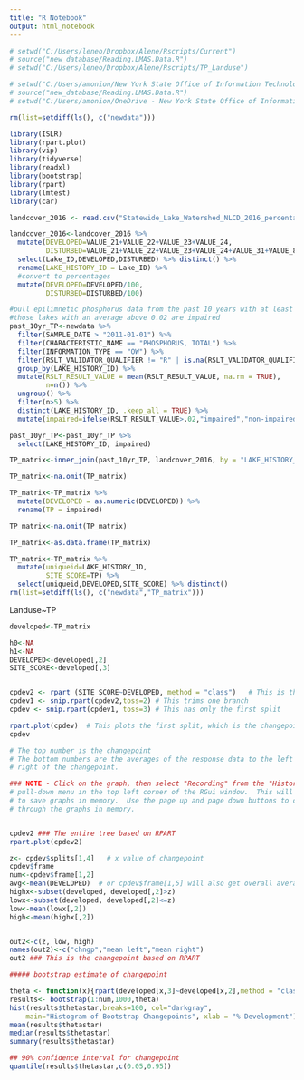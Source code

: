 ```yaml
---
title: "R Notebook"
output: html_notebook
---
```


```r
# setwd("C:/Users/leneo/Dropbox/Alene/Rscripts/Current")
# source("new_database/Reading.LMAS.Data.R")
# setwd("C:/Users/leneo/Dropbox/Alene/Rscripts/TP_Landuse")

# setwd("C:/Users/amonion/New York State Office of Information Technology Services/BWAM - Lakes Database/Current")
# source("new_database/Reading.LMAS.Data.R")
# setwd("C:/Users/amonion/OneDrive - New York State Office of Information Technology Services/Rscripts/TP_Landuse")

rm(list=setdiff(ls(), c("newdata")))

```


```r
library(ISLR)
library(rpart.plot)
library(vip)
library(tidyverse)
library(readxl)
library(bootstrap)
library(rpart)
library(lmtest)
library(car)

landcover_2016 <- read.csv("Statewide_Lake_Watershed_NLCD_2016_percentages_NHD_LakeID.csv")

landcover_2016<-landcover_2016 %>% 
  mutate(DEVELOPED=VALUE_21+VALUE_22+VALUE_23+VALUE_24,
         DISTURBED=VALUE_21+VALUE_22+VALUE_23+VALUE_24+VALUE_31+VALUE_82) %>% 
  select(Lake_ID,DEVELOPED,DISTURBED) %>% distinct() %>% 
  rename(LAKE_HISTORY_ID = Lake_ID) %>% 
  #convert to percentages
  mutate(DEVELOPED=DEVELOPED/100,
         DISTURBED=DISTURBED/100)

#pull epilimnetic phosphorus data from the past 10 years with at least 6 samples and average values
#those lakes with an average above 0.02 are impaired
past_10yr_TP<-newdata %>% 
  filter(SAMPLE_DATE > "2011-01-01") %>% 
  filter(CHARACTERISTIC_NAME == "PHOSPHORUS, TOTAL") %>%
  filter(INFORMATION_TYPE == "OW") %>% 
  filter(RSLT_VALIDATOR_QUALIFIER != "R" | is.na(RSLT_VALIDATOR_QUALIFIER)) %>% 
  group_by(LAKE_HISTORY_ID) %>% 
  mutate(RSLT_RESULT_VALUE = mean(RSLT_RESULT_VALUE, na.rm = TRUE),
         n=n()) %>% 
  ungroup() %>% 
  filter(n>5) %>% 
  distinct(LAKE_HISTORY_ID, .keep_all = TRUE) %>% 
  mutate(impaired=ifelse(RSLT_RESULT_VALUE>.02,"impaired","non-impaired"))

past_10yr_TP<-past_10yr_TP %>% 
  select(LAKE_HISTORY_ID, impaired)

TP_matrix<-inner_join(past_10yr_TP, landcover_2016, by = "LAKE_HISTORY_ID")

TP_matrix<-na.omit(TP_matrix)

TP_matrix<-TP_matrix %>% 
  mutate(DEVELOPED = as.numeric(DEVELOPED)) %>% 
  rename(TP = impaired)

TP_matrix<-na.omit(TP_matrix)

TP_matrix<-as.data.frame(TP_matrix)

TP_matrix<-TP_matrix %>% 
  mutate(uniqueid=LAKE_HISTORY_ID,
         SITE_SCORE=TP) %>% 
  select(uniqueid,DEVELOPED,SITE_SCORE) %>% distinct()
rm(list=setdiff(ls(), c("newdata","TP_matrix")))

```


Landuse~TP
```r

developed<-TP_matrix 

h0<-NA
h1<-NA
DEVELOPED<-developed[,2]
SITE_SCORE<-developed[,3]


cpdev2 <- rpart (SITE_SCORE~DEVELOPED, method = "class")   # This is the entire tree
cpdev1 <- snip.rpart(cpdev2,toss=2) # This trims one branch
cpdev <- snip.rpart(cpdev1, toss=3) # This has only the first split

rpart.plot(cpdev)  # This plots the first split, which is the changepoint.
cpdev

# The top number is the changepoint
# The bottom numbers are the averages of the response data to the left and the
# right of the changepoint.

### NOTE - Click on the graph, then select "Recording" from the "History"
# pull-down menu in the top left corner of the RGui window.  This will allow you
# to save graphs in memory.  Use the page up and page down buttons to cycle
# through the graphs in memory.


cpdev2 ### The entire tree based on RPART
rpart.plot(cpdev2)

z<- cpdev$splits[1,4]   # x value of changepoint
cpdev$frame
num<-cpdev$frame[1,2]
avg<-mean(DEVELOPED)  # or cpdev$frame[1,5] will also get overall average
highx<-subset(developed, developed[,2]>z)
lowx<-subset(developed, developed[,2]<=z)
low<-mean(lowx[,2])
high<-mean(highx[,2])


out2<-c(z, low, high)
names(out2)<-c("chngp","mean left","mean right")
out2 ### This is the changepoint based on RPART

##### bootstrap estimate of changepoint

theta <- function(x){rpart(developed[x,3]~developed[x,2],method = "class")$splits[1,4]}
results<- bootstrap(1:num,1000,theta)
hist(results$thetastar,breaks=100, col="darkgray",
    main="Histogram of Bootstrap Changepoints", xlab = "% Development")
mean(results$thetastar)
median(results$thetastar)
summary(results$thetastar)

## 90% confidence interval for changepoint
quantile(results$thetastar,c(0.05,0.95))

```

